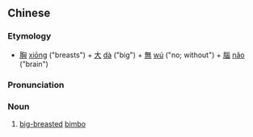 {{also|胸大无脑}}
==Chinese==
{{zh-forms|s=胸大无脑}}

===Etymology===
* [[胸]] [[xiōng]] ("breasts") + [[大]] [[dà]] ("big") + [[無]] [[wú]] ("no; without") + [[腦]] [[nǎo]] ("brain")

===Pronunciation===
{{zh-pron
|m=xiōngdàwúnǎo
|cat=n
}}

===Noun===
{{zh-noun}}

# {{lb|zh|slang}} [[big-breasted]] [[bimbo]]